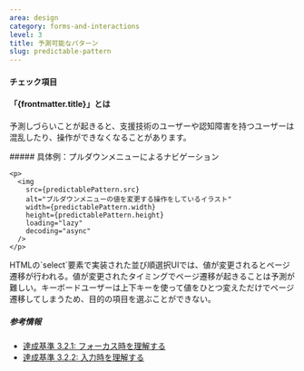 ```yaml
---
area: design
category: forms-and-interactions
level: 3
title: 予測可能なパターン
slug: predictable-pattern
---
```



#### チェック項目

<Checkpoint title="UIがフォーカスを受取ったときや、フォームコントロール等の値を変更したとき、予測しづらいコンテンツの変化を起こさない" />
<Checkpoint title="コンテンツを変化させるための確定する操作をユーザーにゆだねる" />

#### 「{frontmatter.title}」とは

<Level level={frontmatter.level} />

予測しづらいことが起きると、支援技術のユーザーや認知障害を持つユーザーは混乱したり、操作ができなくなることがあります。

<Cases>
  <div slot="title">
    ##### 具体例：プルダウンメニューによるナビゲーション
    
    <p>
      <img
        src={predictablePattern.src}
        alt="プルダウンメニューの値を変更する操作をしているイラスト"
        width={predictablePattern.width}
        height={predictablePattern.height}
        loading="lazy"
        decoding="async"
      />
    </p>
  </div>
  <Case span={2} type="bad" title="値を変更するとページ遷移する">
    HTMLの`select`要素で実装された並び順選択UIでは、値が変更されるとページ遷移が行われる。値が変更されたタイミングでページ遷移が起きることは予測が難しい。キーボードユーザーは上下キーを使って値をひとつ変えただけでページ遷移してしまうため、目的の項目を選ぶことができない。
  </Case>
</Cases>

##### 参考情報

- [達成基準 3.2.1: フォーカス時を理解する](https://waic.jp/translations/WCAG21/Understanding/on-focus.html)
- [達成基準 3.2.2: 入力時を理解する](https://waic.jp/translations/WCAG21/Understanding/on-input.html)
